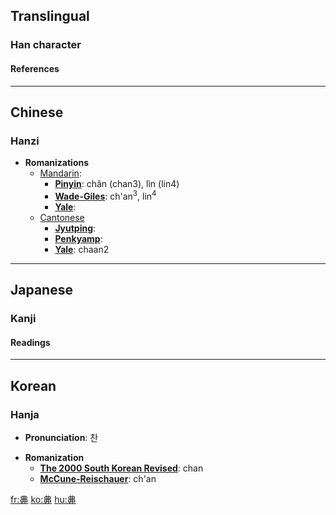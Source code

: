 ==Translingual==
===Han character===
{{Han char|rad=丨|as=07|sn=8|so=|four=5500<sub>6</sub>|canj=中中田田 (LLWW)|cmean=spit, grill;  a skewer}}
====References====
{{Han ref|kx=0080.040|dkj=00082|dj=0162.050|hdz=10030.040|uh=4E33|ud=20019|bh=CBB1|bd=52145}}

----
==Chinese==
===Hanzi===


* '''Romanizations'''
** [[Mandarin]]:
*** '''[[Pinyin]]''': chǎn (chan3), lìn (lin4)
*** '''[[Wade-Giles]]''': ch'an<sup>3</sup>, lin<sup>4</sup>
*** '''[[Yale]]''': 
**[[Cantonese]]
***'''[[Jyutping]]''':
***'''[[Penkyamp]]''': 
***'''[[Yale]]''': chaan2


----
==Japanese==
===Kanji===


{{ja-kanji|grade=|rs=丨07|simple=}}
====Readings====
{{ja-readings|on=[[さん]] (san), [[せん]] (sen)|kun=[[くし]] (kushi)}}


----
==Korean==
===Hanja===

* '''Pronunciation''': 찬

* '''Romanization'''
** '''[[The 2000 South Korean Revised Romanization|The 2000 South Korean Revised]]''': chan
** '''[[McCune-Reischauer]]''': ch'an


[[fr:丳]]
[[ko:丳]]
[[hu:丳]]
